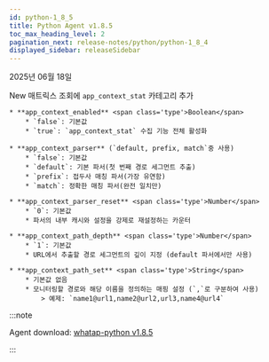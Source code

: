 ```yaml
---
id: python-1_8_5
title: Python Agent v1.8.5
toc_max_heading_level: 2
pagination_next: release-notes/python/python-1_8_4
displayed_sidebar: releaseSidebar
---
```


2025년 06월 18일

<Status priority='1'>New</Status> 매트릭스 조회에 `app_context_stat` 카테고리 추가
    
    * **app_context_enabled** <span class='type'>Boolean</span>
        * `false`: 기본값
        * `true`: `app_context_stat` 수집 기능 전체 활성화
    
    * **app_context_parser** (`default, prefix, match`중 사용)
        * `false`: 기본값
        * `default`: 기본 파서(첫 번째 경로 세그먼트 추출)
        * `prefix`: 접두사 매칭 파서(가장 유연함)
        * `match`: 정확한 매칭 파서(완전 일치만)
    
    * **app_context_parser_reset** <span class='type'>Number</span>
        * `0`: 기본값
        * 파서의 내부 캐시와 설정을 강제로 재설정하는 카운터
    
    * **app_context_path_depth** <span class='type'>Number</span>
        * `1`: 기본값
        * URL에서 추출할 경로 세그먼트의 깊이 지정 (default 파서에서만 사용)
    
    * **app_context_path_set** <span class='type'>String</span>
        * 기본값 없음
        * 모니터링할 경로와 해당 이름을 정의하는 매핑 설정 (`,`로 구분하여 사용)
            > 예제: `name1@url1,name2@url2,url3,name4@url4`

:::note

Agent download: [whatap-python v1.8.5](https://pypi.org/project/whatap-python/1.8.5/)

:::
